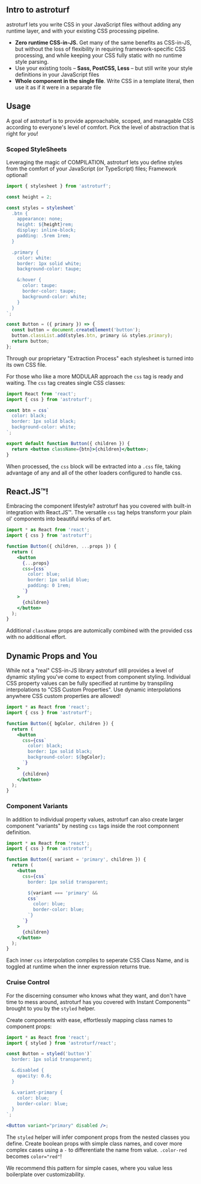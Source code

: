 ## Intro to astroturf

<Brand>astroturf</Brand> lets you write CSS in your JavaScript files without adding
any runtime layer, and with your existing CSS processing pipeline.

- **Zero runtime CSS-in-JS.** Get many of the same benefits as CSS-in-JS,
  but without the loss of flexibility in requiring framework-specific CSS
  processing, and while keeping your CSS fully static with no runtime style parsing.
- Use your existing tools – **Sass, PostCSS, Less** – but still write
  your style definitions in your JavaScript files
- **Whole component in the single file**. Write CSS in a template literal,
  then use it as if it were in a separate file

## Usage

A goal of <Brand>astroturf</Brand> is to provide approachable,
scoped, and managable CSS according to everyone's level of comfort. Pick the level of
abstraction that is right for _you_!

### Scoped StyleSheets

Leveraging the magic of <Brand>COMPILATION</Brand>, astroturf lets you define styles
from the comfort of your JavaScript (or TypeScript) files; Framework optional!

```jsx
import { stylesheet } from 'astroturf';

const height = 2;

const styles = stylesheet`
  .btn {
    appearance: none;
    height: ${height}rem;
    display: inline-block;
    padding: .5rem 1rem;
  }

  .primary {
    color: white:
    border: 1px solid white;
    background-color: taupe;

    &:hover {
      color: taupe:
      border-color: taupe;
      background-color: white;
    }
  }
`;

const Button = ({ primary }) => {
  const button = document.createElement('button');
  button.classList.add(styles.btn, primary && styles.primary);
  return button;
};
```

Through our proprietary "Extraction Process" each stylesheet is
turned into its own CSS file.

For those who like a more <Brand>MODULAR</Brand> approach the `css` tag is ready and
waiting. The `css` tag creates single CSS classes:

```jsx
import React from 'react';
import { css } from 'astroturf';

const btn = css`
  color: black;
  border: 1px solid black;
  background-color: white;
`;

export default function Button({ children }) {
  return <button className={btn}>{children}</button>;
}
```

When processed, the `css` block will be extracted into a `.css` file,
taking advantage of any and all of the other loaders configured to handle css.

## React.JS™!

Embracing the component lifestyle? <Brand>astroturf</Brand> has you covered with
built-in integration with <Brand>React.JS™</Brand>. The versatile `css` tag helps
transform your plain ol' components into beautiful works of art.

```jsx
import * as React from 'react';
import { css } from 'astroturf';

function Button({ children, ...props }) {
  return (
    <button
      {...props}
      css={css`
        color: blue;
        border: 1px solid blue;
        padding: 0 1rem;
      `}
    >
      {children}
    </button>
  );
}
```

Additional `className` props are automically combined with the provided css
with no additional effort.

## Dynamic Props and You

While not a "real" CSS-in-JS library <Brand>astroturf</Brand> still provides
a level of dynamic styling you've come to expect from component styling. Individual
CSS property values can be fully specified at runtime by transpiling interpolations
to "CSS Custom Properties". Use dynamic interpolations anywhere CSS custom properties are
allowed!

```jsx
import * as React from 'react';
import { css } from 'astroturf';

function Button({ bgColor, children }) {
  return (
    <button
      css={css`
        color: black;
        border: 1px solid black;
        background-color: ${bgColor};
      `}
    >
      {children}
    </button>
  );
}
```

### Component Variants

In addition to individual property values, <Brand>astroturf</Brand> can also create
larger component "variants" by nesting `css` tags inside the root componnent definition.

```jsx
import * as React from 'react';
import { css } from 'astroturf';

function Button({ variant = 'primary', children }) {
  return (
    <button
      css={css`
        border: 1px solid transparent;

        ${variant === 'primary' &&
        css`
          color: blue;
          border-color: blue;
        `}
      `}
    >
      {children}
    </button>
  );
}
```

Each inner `css` interpolation compiles to seperate CSS Class Name, and is toggled
at runtime when the inner expression returns true.

### Cruise Control

For the discerning consumer who knows what they want, and don't have time to mess
around, <Brand>astroturf</Brand> has you covered with <Brand>Instant Components™</Brand>
brought to you by the `styled` helper.

Create components with ease, effortlessly mapping class names to component props:

```jsx
import * as React from 'react';
import { styled } from 'astroturf/react';

const Button = styled('button')`
  border: 1px solid transparent;

  &.disabled {
    opacity: 0.6;
  }

  &.variant-primary {
    color: blue;
    border-color: blue;
  }
`;

<Button variant="primary" disabled />;
```

The `styled` helper will infer component props from the nested classes you define.
Create boolean props with simple class names, and cover more complex cases using a `-`
to differentiate the name from value. `.color-red` becomes `color="red"`!

We recommend this pattern for simple cases, where you value less boilerplate over customizability.
